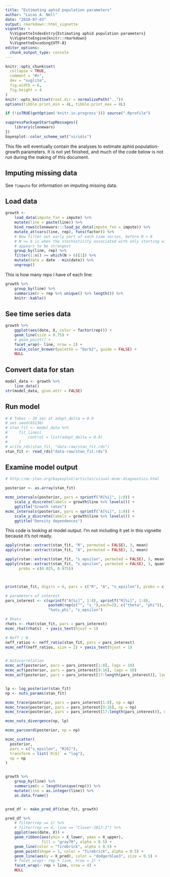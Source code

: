 ```yaml
---
title: "Estimating aphid population parameters"
author: "Lucas A. Nell"
date: "2018-07-03"
output: rmarkdown::html_vignette
vignette: >
  %\VignetteIndexEntry{Estimating aphid population parameters}
  %\VignetteEngine{knitr::rmarkdown}
  %\VignetteEncoding{UTF-8}
editor_options: 
  chunk_output_type: console
---
```


```r
knitr::opts_chunk$set(
  collapse = TRUE,
  comment = "#>",
  dev = "svglite", 
  fig.width = 6,
  fig.height = 4
)
knitr::opts_knit$set(root.dir = normalizePath(".."))
options(tibble.print_min = 4L, tibble.print_max = 8L)
```
```r
if (!isTRUE(getOption('knitr.in.progress'))) source(".Rprofile")
```

```r
suppressPackageStartupMessages({
    library(clonewars)
})
bayesplot::color_scheme_set("viridis")
```


This file will eventually contain the analyses to estimate aphid population-growth
parameters.
It is not yet finished, and much of the code below is not run during the making of
this document.


## Imputing missing data

See `?impute` for information on imputing missing data.


## Load data

```r
growth <- 
    load_data(impute_fxn = impute) %>%
    mutate(line = paste(line)) %>% 
    bind_rows(clonewars:::load_pz_data(impute_fxn = impute)) %>% 
    mutate_at(vars(line, rep), funs(factor)) %>% 
    # Now filter out early part of each time series, before N > 6
    # N <= 6 is when the stochasticity associated with only starting with 2 adults
    # appears to be strongest
    group_by(line, rep) %>% 
    filter(1:n() >= which(N > 6)[1]) %>%
    mutate(date = date - min(date)) %>%
    ungroup()
```

This is how many reps I have of each line:

```r
growth %>% 
    group_by(line) %>% 
    summarize(n = rep %>% unique() %>% length()) %>% 
    knitr::kable()
```




## See time series data

```r
growth %>% 
    ggplot(aes(date, X, color = factor(rep))) +
    geom_line(size = 0.75) +
    # geom_point() +
    facet_wrap(~ line, nrow = 2) +
    scale_color_brewer(palette = "Dark2", guide = FALSE) +
    NULL
```






## Convert data for stan

```r
model_data <- growth %>% 
    line_data()
str(model_data, give.attr = FALSE)
```


## Run model

```r
# # Takes ~ 30 sec at adapt_delta = 0.9
# set.seed(65136)
# stan_fit <- model_data %>%
#     fit_lines(
#         control = list(adapt_delta = 0.9)
#     )
# write_rds(stan_fit, "data-raw/stan_fit.rds")
stan_fit <- read_rds("data-raw/stan_fit.rds")
```


## Examine model output


```r

# http://mc-stan.org/bayesplot/articles/visual-mcmc-diagnostics.html

posterior <- as.array(stan_fit)

mcmc_intervals(posterior, pars = sprintf("R[%i]", 1:8)) +
    scale_y_discrete(labels = growth$line %>% levels()) +
    ggtitle("Growth rates")
mcmc_intervals(posterior, pars = sprintf("A[%i]", 1:8)) +
    scale_y_discrete(labels = growth$line %>% levels()) +
    ggtitle("Density dependences")
```


This code is looking at model output. I'm not including it yet in this vignette because
it's not ready.


```r
apply(rstan::extract(stan_fit, "R", permuted = FALSE), 3, mean)
apply(rstan::extract(stan_fit, "A", permuted = FALSE), 3, mean)

apply(rstan::extract(stan_fit, "s_epsilon", permuted = FALSE), 3, mean)
apply(rstan::extract(stan_fit, "s_epsilon", permuted = FALSE), 3, quantile,
      probs = c(0.025, 0.975))



print(stan_fit, digits = 6, pars = c("R", "A", "s_epsilon"), probs = c())

# parameters of interest
pars_interest <- c(sprintf("A[%i]", 1:8), sprintf("R[%i]", 1:8),
                   paste0(rep(c("", "s_"),each=2), c("theta", "phi")),
                   "hats_phi", "s_epsilon")

# Rhats
rhats <- rhat(stan_fit, pars = pars_interest)
mcmc_rhat(rhats)  + yaxis_text(hjust = 1)

# Neff / N
neff_ratios <- neff_ratio(stan_fit, pars = pars_interest)
mcmc_neff(neff_ratios, size = 2) + yaxis_text(hjust = 1)


# Autocorrelation
mcmc_acf(posterior, pars = pars_interest[1:8], lags = 10)
mcmc_acf(posterior, pars = pars_interest[9:16], lags = 10)
mcmc_acf(posterior, pars = pars_interest[17:length(pars_interest)], lags = 10)


lp <- log_posterior(stan_fit)
np <- nuts_params(stan_fit)

mcmc_trace(posterior, pars = pars_interest[1:8], np = np)
mcmc_trace(posterior, pars = pars_interest[9:16], np = np)
mcmc_trace(posterior, pars = pars_interest[17:length(pars_interest)], np = np)

mcmc_nuts_divergence(np, lp)

mcmc_parcoord(posterior, np = np)

mcmc_scatter(
  posterior,
  pars = c("s_epsilon", "R[6]"),
  transform = list(`R[6]` = "log"),
  np = np
)


growth %>% 
    group_by(line) %>% 
    summarize(n = length(unique(rep))) %>% 
    mutate(line = as.integer(line)) %>% 
    as.data.frame()


pred_df <- make_pred_df(stan_fit, growth)

pred_df %>%
    # filter(rep == 1) %>% 
    # filter(rep == 4, line == "Clover-2017-2") %>%
    ggplot(aes(date, X)) +
    geom_ribbon(aes(ymin = X_lower, ymax = X_upper),
                fill = "gray70", alpha = 0.5) +
    geom_line(color = "firebrick", alpha = 0.5) +
    geom_point(shape = 1, color = "firebrick", alpha = 0.5) +
    geom_line(aes(y = X_pred), color = "dodgerblue3", size = 0.5) +
    # facet_wrap(~ rep + line, nrow = 2) +
    facet_wrap(~ rep + line, nrow = 4) +
    NULL



```


